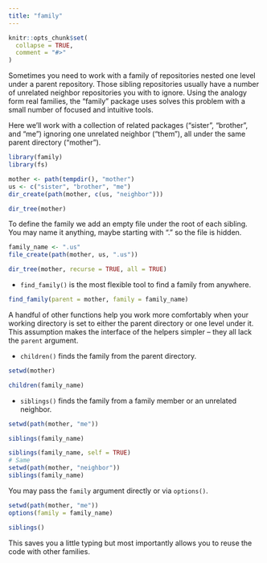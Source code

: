 ```yaml
---
title: "family"
---
```


```r
knitr::opts_chunk$set(
  collapse = TRUE,
  comment = "#>"
)
```

Sometimes you need to work with a family of repositories nested one level under
a parent repository. Those sibling repositories usually have a number of
unrelated neighbor repositories you with to ignore. Using the analogy form real
families, the "family" package uses solves this problem with a small number of
focused and intuitive tools. 

Here we'll work with a collection of related packages ("sister", "brother", and "me") ignoring one unrelated neighbor ("them"), all under the same parent directory ("mother"). 

```r
library(family)
library(fs)

mother <- path(tempdir(), "mother")
us <- c("sister", "brother", "me")
dir_create(path(mother, c(us, "neighbor")))

dir_tree(mother)
```

To define the family we add an empty file under the root of each sibling. You may name it anything, maybe starting with "." so the file is hidden.

```r
family_name <- ".us"
file_create(path(mother, us, ".us"))

dir_tree(mother, recurse = TRUE, all = TRUE)
```

* `find_family()` is the most flexible tool to find a family from anywhere.

```r
find_family(parent = mother, family = family_name)
```

A handful of other functions help you work more comfortably when your working directory is set to either the parent directory or one level under it. This assumption makes the interface of the helpers simpler -- they all lack the `parent` argument.

* `children()` finds the family from the parent directory.

```r
setwd(mother)

children(family_name)
```

* `siblings()` finds the family from a family member or an unrelated neighbor.

```r
setwd(path(mother, "me"))

siblings(family_name)

siblings(family_name, self = TRUE)
# Same
setwd(path(mother, "neighbor"))
siblings(family_name)
```

You may pass the `family` argument directly or via `options()`. 

```r
setwd(path(mother, "me"))
options(family = family_name)

siblings()
```

This saves you a little typing but most importantly allows you to reuse the code with other families.
